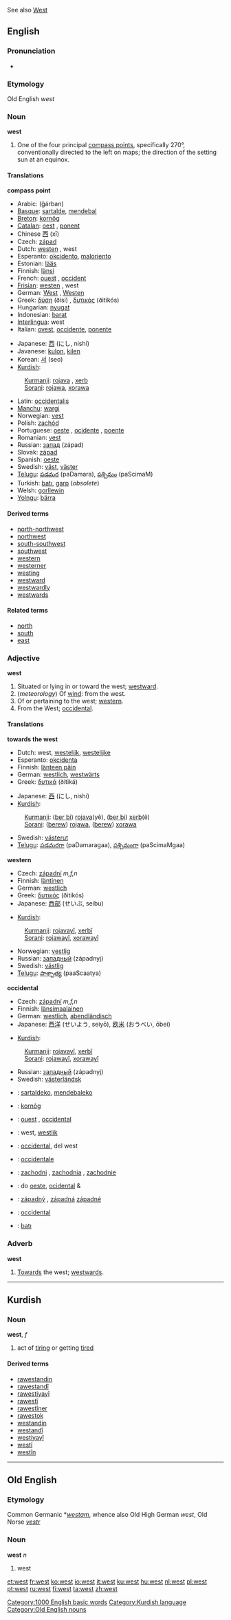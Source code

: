 See also [[West]]
==English==

===Pronunciation===
:{{IPA|/wɛst/}}
:{{SAMPA|/wEst/}}
*{{audio|en-us-west.ogg|Audio (US)}}
===Etymology===
Old English ''west''
===Noun===
'''west'''

# One of the four principal [[compass point]]s, specifically 270°, conventionally directed to the left on maps; the direction of the setting sun at an equinox.

====Translations====
'''compass point'''
{{top}}
*Arabic: {{ARchar|[[غربا|غربًا]]}} (ğárban)
*[[Basque]]: [[sartalde]], [[mendebal]]
*[[Breton]]: [[kornôg]] {{m}}
*[[Catalan]]: [[oest]] {{m}}, [[ponent]] {{m}}
*Chinese [[西]] (xī)
*Czech: [[západ]] {{m}} 
*Dutch: [[westen]] {{n}}, west
*Esperanto: [[okcidento]], [[maloriento]]
*Estonian: [[lääs]]
*Finnish: [[länsi]]
*French: [[ouest]] {{m}}, [[occident]] {{m}}
*[[Frisian]]: [[westen]] {{n}}, west
*German: [[West]] {{m}}, [[Westen]] {{m}}
*Greek: [[δύση]] (ðísi) {{f}}, [[δυτικός]] (ðitikós) {{m}}
*Hungarian: [[nyugat]]
*Indonesian: [[barat]]
*[[Interlingua]]: west
*Italian: [[ovest]], [[occidente]], [[ponente]]
{{mid}}
*Japanese: [[西]] (にし, nishi)
*Javanese: [[kulon]], [[kilen]]
*Korean: [[서]] (seo)
*[[Kurdish]]:
:[[Kurmanji]]: [[rojava]] {{f}}, [[xerb]] {{f}}
:[[Sorani]]: [[rojawa]], [[xorawa]]
*Latin: [[occidentalis]]
*[[Manchu]]: [[wargi]]
*Norwegian: [[vest]]
*Polish: [[zachód]] {{m}}
*Portuguese: [[oeste]] {{m}}, [[ocidente]] {{m}}, [[poente]] {{m}}
*Romanian: [[vest]] {{n}}
*Russian: [[запад]] (západ) {{m}}
*Slovak: [[západ]] {{m}}
*Spanish: [[oeste]] {{m}}
*Swedish: [[väst]], [[väster]]
*[[Telugu]]: [[పడమర]] (paDamara), [[పశ్చిమం]] (paScimaM)
*Turkish: [[batı]], [[garp]] (''obsolete'')
*Welsh: [[gorllewin]] {{m}}
*[[Yolngu]]: [[bärra]]
{{bottom}}

====Derived terms====
* [[north-northwest]]
* [[northwest]]
* [[south-southwest]]
* [[southwest]]
* [[western]]
* [[westerner]]
* [[westing]]
* [[westward]]
* [[westwardly]]
* [[westwards]]

====Related terms====
*[[north]]
*[[south]]
*[[east]]

===Adjective===
'''west'''

# Situated or lying in or toward the west; [[westward]].
# (''meteorology'') Of [[wind]]: from the west.
# Of or pertaining to the west; [[western]].
# From the West; [[occidental]].

====Translations====
'''towards the west'''
{{top}}
*Dutch: west, [[westelijk]], [[westelijke]]
*Esperanto: [[okcidenta]]
*Finnish: [[länteen päin]]
*German: [[westlich]], [[westwärts]]
*Greek: [[δυτικά]] (ðitiká)
{{mid}}
*Japanese: [[西]] (にし, nishi)
*[[Kurdish]]:
:[[Kurmanji]]: ([[ber bi]]) [[rojava]](yê), ([[ber bi]]) [[xerb]](ê) {{f}}
:[[Sorani]]: ([[berew]]) [[rojawa]], ([[berew]]) [[xorawa]]
*Swedish: [[västerut]]
*[[Telugu]]: [[పడమరగా]] (paDamaragaa), [[పశ్చిమంగా]] (paScimaMgaa)
{{bottom}}

'''western'''
{{top}}
*Czech: [[západní]] ''m,f,n''
*Finnish: [[läntinen]]
*German: [[westlich]]
*Greek: [[δυτικός]] (ðitikós) {{m}}
*Japanese: [[西部]] (せいぶ, seibu)
{{mid}}
*[[Kurdish]]:
:[[Kurmanji]]: [[rojavayî]], [[xerbî]]
:[[Sorani]]: [[rojawayî]], [[xorawayî]]
*Norwegian: [[vestlig]]
*Russian: [[западный]] (západnyj)
*Swedish: [[västlig]]
*[[Telugu]]: [[పాశ్చాత్య]] (paaScaatya)
{{bottom}}

'''occidental'''
{{top}}
*Czech: [[západní]] ''m,f,n''
*Finnish: [[länsimaalainen]]
*German: [[westlich]], [[abendländisch]]
*Japanese: [[西洋]] (せいよう, seiyō), [[欧米]] (おうべい, ōbei)
{{mid}}
*[[Kurdish]]:
:[[Kurmanji]]: [[rojavayî]], [[xerbî]]
:[[Sorani]]: [[rojawayî]], [[xorawayî]]
*Russian: [[западный]] (západnyj)
*Swedish: [[västerländsk]]
{{bottom}}

{{checktrans}}

*{{ttbc|Basque}}: [[sartaldeko]], [[mendebaleko]]
*{{ttbc|Breton}}: [[kornôg]]
*{{ttbc|French}}: [[ouest]] {{m}}, [[occidental]] {{m}}
*{{ttbc|Frisian}}: west, [[westlik]]
*{{ttbc|Interlingua}}: [[occidental]], del west
*{{ttbc|Italian}}: [[occidentale]]
*{{ttbc|Polish}}: [[zachodni]] {{m}}, [[zachodnia]] {{f}}, [[zachodnie]] {{n}}
*{{ttbc|Portuguese}}: do [[oeste]], [[ocidental]] {{m}} & {{f}}
*{{ttbc|Slovak}}: [[západný]] {{m}}, [[západná]] {{f}} [[západné]] {{n}}
*{{ttbc|Spanish}}: [[occidental]]
*{{ttbc|Turkish}}: [[batı]]

===Adverb===
'''west'''

# [[towards|Towards]] the west; [[westwards]].

[[Category:1000 English basic words]]

----

==Kurdish==
===Noun===
'''west''', ''f''
# act of [[tiring]] or getting [[tired]]

====Derived terms====
*[[rawestandin]]
*[[rawestandî]]
*[[rawestiyayî]]
*[[rawestî]]
*[[rawestîner]]
*[[rawestok]]
*[[westandin]]
*[[westandî]]
*[[westiyayî]]
*[[westî]]
*[[westîn]]

[[Category:Kurdish language]]

----

==Old English==
===Etymology===
Common Germanic *''[[westam]]'', whence also Old High German ''west'', Old Norse ''[[vestr]]''
===Noun===
'''west''' ''n''

# west

[[Category:Old English nouns]]

[[et:west]]
[[fr:west]]
[[ko:west]]
[[io:west]]
[[it:west]]
[[ku:west]]
[[hu:west]]
[[nl:west]]
[[pl:west]]
[[pt:west]]
[[ru:west]]
[[fi:west]]
[[ta:west]]
[[zh:west]]